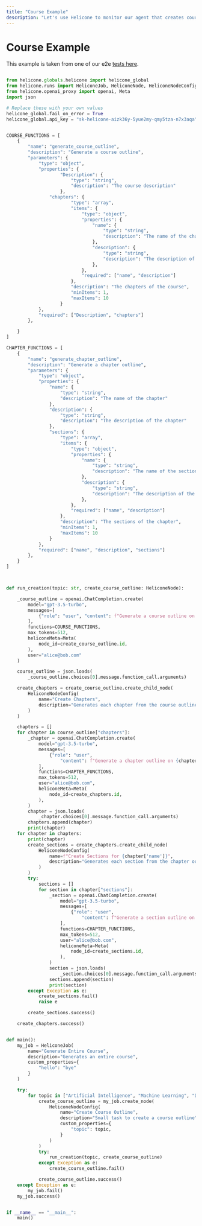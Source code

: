 ```yaml
---
title: "Course Example"
description: "Let's use Helicone to monitor our agent that creates courses"
---
```


# Course Example

This example is taken from one of our e2e [tests here](https://github.com/Helicone/helicone/tree/main/helicone-python/tests).

```python

from helicone.globals.helicone import helicone_global
from helicone.runs import HeliconeJob, HeliconeNode, HeliconeNodeConfig
from helicone.openai_proxy import openai, Meta
import json

# Replace these with your own values
helicone_global.fail_on_error = True
helicone_global.api_key = "sk-helicone-aizk36y-5yue2my-qmy5tza-n7x3aqa"


COURSE_FUNCTIONS = [
    {
        "name": "generate_course_outline",
        "description": "Generate a course outline",
        "parameters": {
            "type": "object",
            "properties": {
                    "Description": {
                        "type": "string",
                        "description": "The course description"
                    },
                "chapters": {
                        "type": "array",
                        "items": {
                            "type": "object",
                            "properties": {
                                "name": {
                                    "type": "string",
                                    "description": "The name of the chapter"
                                },
                                "description": {
                                    "type": "string",
                                    "description": "The description of the chapter"
                                },
                            },
                            "required": ["name", "description"]
                        },
                        "description": "The chapters of the course",
                        "minItems": 1,
                        "maxItems": 10
                    }
            },
            "required": ["Description", "chapters"]
        },

    }
]

CHAPTER_FUNCTIONS = [
    {
        "name": "generate_chapter_outline",
        "description": "Generate a chapter outline",
        "parameters": {
            "type": "object",
            "properties": {
                "name": {
                    "type": "string",
                    "description": "The name of the chapter"
                },
                "description": {
                    "type": "string",
                    "description": "The description of the chapter"
                },
                "sections": {
                    "type": "array",
                    "items": {
                        "type": "object",
                        "properties": {
                            "name": {
                                "type": "string",
                                "description": "The name of the section"
                            },
                            "description": {
                                "type": "string",
                                "description": "The description of the section"
                            },
                        },
                        "required": ["name", "description"]
                    },
                    "description": "The sections of the chapter",
                    "minItems": 1,
                    "maxItems": 10
                }
            },
            "required": ["name", "description", "sections"]
        },
    }
]



def run_creation(topic: str, create_course_outline: HeliconeNode):

    _course_outline = openai.ChatCompletion.create(
        model="gpt-3.5-turbo",
        messages=[
            {"role": "user", "content": f"Generate a course outline on {topic}"}
        ],
        functions=COURSE_FUNCTIONS,
        max_tokens=512,
        heliconeMeta=Meta(
            node_id=create_course_outline.id,
        ),
        user="alice@bob.com"
    )

    course_outline = json.loads(
        _course_outline.choices[0].message.function_call.arguments)

    create_chapters = create_course_outline.create_child_node(
        HeliconeNodeConfig(
            name="Create Chapters",
            description="Generates each chapter from the course outline",
        )
    )

    chapters = []
    for chapter in course_outline["chapters"]:
        _chapter = openai.ChatCompletion.create(
            model="gpt-3.5-turbo",
            messages=[
                {"role": "user",
                    "content": f"Generate a chapter outline on {chapter['name']}, with description {chapter['description']}"}
            ],
            functions=CHAPTER_FUNCTIONS,
            max_tokens=512,
            user="alice@bob.com",
            heliconeMeta=Meta(
                node_id=create_chapters.id,
            ),
        )
        chapter = json.loads(
            _chapter.choices[0].message.function_call.arguments)
        chapters.append(chapter)
        print(chapter)
    for chapter in chapters:
        print(chapter)
        create_sections = create_chapters.create_child_node(
            HeliconeNodeConfig(
                name=f"Create Sections for {chapter['name']}",
                description="Generates each section from the chapter outline",
            )
        )
        try:
            sections = []
            for section in chapter["sections"]:
                _section = openai.ChatCompletion.create(
                    model="gpt-3.5-turbo",
                    messages=[
                        {"role": "user",
                            "content": f"Generate a section outline on {section['name']}, with description {section['description']}"}
                    ],
                    functions=CHAPTER_FUNCTIONS,
                    max_tokens=512,
                    user="alice@bob.com",
                    heliconeMeta=Meta(
                        node_id=create_sections.id,
                    ),
                )
                section = json.loads(
                    _section.choices[0].message.function_call.arguments)
                sections.append(section)
                print(section)
        except Exception as e:
            create_sections.fail()
            raise e

        create_sections.success()

    create_chapters.success()


def main():
    my_job = HeliconeJob(
        name="Generate Entire Course",
        description="Generates an entire course",
        custom_properties={
            "hello": "bye"
        }
    )

    try:
        for topic in ["Artificial Intelligence", "Machine Learning", "Deep Learning"]:
            create_course_outline = my_job.create_node(
                HeliconeNodeConfig(
                    name="Create Course Outline",
                    description="Small task to create a course outline",
                    custom_properties={
                        "topic": topic,
                    }
                )
            )
            try:
                run_creation(topic, create_course_outline)
            except Exception as e:
                create_course_outline.fail()

            create_course_outline.success()
    except Exception as e:
        my_job.fail()
    my_job.success()


if __name__ == "__main__":
    main()

```
